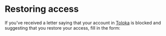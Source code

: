 # Restoring access

If you've received a letter saying that your account in [Toloka](https://toloka.ai/tolokers/en/) is blocked and suggesting that you
restore your access, fill in the form:

<YandexForm name="registration" src="https://forms.yandex.com/surveys/13464611.aae9597a9c66c630f2b7810fbddb942128830095/?lang=en&iframe=1&service=toloka-ai"/>
